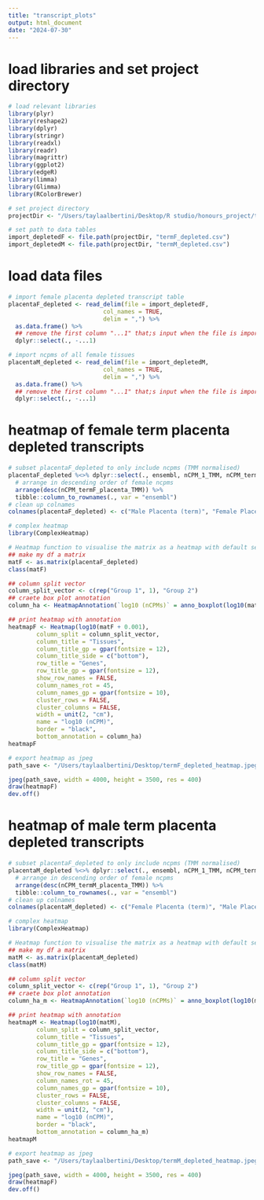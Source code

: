 ```yaml
---
title: "transcript_plots"
output: html_document
date: "2024-07-30"
---
```


# load libraries and set project directory 
```r
# load relevant libraries 
library(plyr)
library(reshape2)
library(dplyr)
library(stringr)
library(readxl)
library(readr)
library(magrittr)
library(ggplot2)
library(edgeR)
library(limma)
library(Glimma)
library(RColorBrewer)

# set project directory
projectDir <- "/Users/taylaalbertini/Desktop/R studio/honours_project/term_sex_specific_analysis/rawData"

# set path to data tables 
import_depletedF <- file.path(projectDir, "termF_depleted.csv")
import_depletedM <- file.path(projectDir, "termM_depleted.csv")
```

# load data files
```r
# import female placenta depleted transcript table
placentaF_depleted <- read_delim(file = import_depletedF,
                           col_names = TRUE,
                           delim = ",") %>%
  as.data.frame() %>%
  ## remove the first column "...1" that;s input when the file is imported
  dplyr::select(., -...1)

# import ncpms of all female tissues
placentaM_depleted <- read_delim(file = import_depletedM,
                           col_names = TRUE,
                           delim = ",") %>%
  as.data.frame() %>%
  ## remove the first column "...1" that;s input when the file is imported
  dplyr::select(., -...1)
```

# heatmap of female term placenta depleted transcripts 
```r
# subset placentaF_depleted to only include ncpms (TMM normalised) 
placentaF_depleted %<>% dplyr::select(., ensembl, nCPM_1_TMM, nCPM_termF_placenta_TMM) %>% 
  # arrange in descending order of female ncpms
  arrange(desc(nCPM_termF_placenta_TMM)) %>% 
  tibble::column_to_rownames(., var = "ensembl")
# clean up colnames 
colnames(placentaF_depleted) <- c("Male Placenta (term)", "Female Placenta (term)")

# complex heatmap
library(ComplexHeatmap)

# Heatmap function to visualise the matrix as a heatmap with default settings
## make my df a matrix
matF <- as.matrix(placentaF_depleted)
class(matF)

## column split vector
column_split_vector <- c(rep("Group 1", 1), "Group 2")
## craete box plot annotation
column_ha <- HeatmapAnnotation(`log10 (nCPMs)` = anno_boxplot(log10(matF + 0.001), which = c("column"), height = unit(4, "cm")))

## print heatmap with annotation
heatmapF <- Heatmap(log10(matF + 0.001), 
        column_split = column_split_vector,
        column_title = "Tissues", 
        column_title_gp = gpar(fontsize = 12),
        column_title_side = c("bottom"),
        row_title = "Genes", 
        row_title_gp = gpar(fontsize = 12),
        show_row_names = FALSE,
        column_names_rot = 45,
        column_names_gp = gpar(fontsize = 10),
        cluster_rows = FALSE,
        cluster_columns = FALSE,
        width = unit(2, "cm"),
        name = "log10 (nCPM)",
        border = "black",
        bottom_annotation = column_ha)
heatmapF

# export heatmap as jpeg 
path_save <- "/Users/taylaalbertini/Desktop/termF_depleted_heatmap.jpeg"

jpeg(path_save, width = 4000, height = 3500, res = 400)
draw(heatmapF)
dev.off()
```

# heatmap of male term placenta depleted transcripts 
```r
# subset placentaF_depleted to only include ncpms (TMM normalised) 
placentaM_depleted %<>% dplyr::select(., ensembl, nCPM_1_TMM, nCPM_termM_placenta_TMM) %>% 
  # arrange in descending order of female ncpms
  arrange(desc(nCPM_termM_placenta_TMM)) %>% 
  tibble::column_to_rownames(., var = "ensembl")
# clean up colnames 
colnames(placentaM_depleted) <- c("Female Placenta (term)", "Male Placenta (term)")

# complex heatmap
library(ComplexHeatmap)

# Heatmap function to visualise the matrix as a heatmap with default settings
## make my df a matrix
matM <- as.matrix(placentaM_depleted)
class(matM)

## column split vector
column_split_vector <- c(rep("Group 1", 1), "Group 2")
## craete box plot annotation
column_ha_m <- HeatmapAnnotation(`log10 (nCPMs)` = anno_boxplot(log10(matM), which = c("column"), height = unit(4, "cm")))

## print heatmap with annotation
heatmapM <- Heatmap(log10(matM), 
        column_split = column_split_vector,
        column_title = "Tissues", 
        column_title_gp = gpar(fontsize = 12),
        column_title_side = c("bottom"),
        row_title = "Genes", 
        row_title_gp = gpar(fontsize = 12),
        show_row_names = FALSE,
        column_names_rot = 45,
        column_names_gp = gpar(fontsize = 10),
        cluster_rows = FALSE,
        cluster_columns = FALSE,
        width = unit(2, "cm"),
        name = "log10 (nCPM)",
        border = "black",
        bottom_annotation = column_ha_m)
heatmapM

# export heatmap as jpeg 
path_save <- "/Users/taylaalbertini/Desktop/termM_depleted_heatmap.jpeg"

jpeg(path_save, width = 4000, height = 3500, res = 400)
draw(heatmapF)
dev.off()
```

